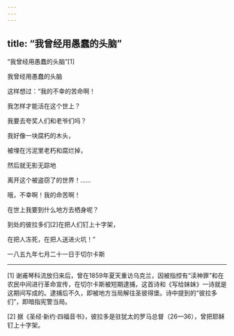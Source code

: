 ```yaml
---
---
---
```

title: “我曾经用愚蠢的头脑”
---



“我曾经用愚蠢的头脑”[1]


我曾经用愚蠢的头脑

这样想过：“我的不幸的苦命啊！

我怎样才能活在这个世上？

我要去夸奖人们和老爷们吗？

我好像一块腐朽的木头，

被埋在污泥里老朽和腐烂掉，

然后就无影无踪地

离开这个被盗窃了的世界！……

哦，不幸啊！我的命苦啊！

在世上我要到什么地方去栖身呢？

到处的彼拉多们[2]在把人们钉上十字架，

在把人冻死，在把人送进火坑！”

一八五九年七月二十一日于切尔卡斯



* * *



[1] 谢甫琴科流放归来后，曾在1859年夏天重访乌克兰，因被指控有“渎神罪”和在农民中间进行革命宣传，在切尔卡斯被短期逮捕，这首诗和《写给妹妹》一诗就是这期间写成的。逮捕后不久，即被地方当局解往圣彼得堡。诗中提到的“彼拉多们”，即暗指宪警当局。

[2] 据《圣经·新约·四福音书》，彼拉多是驻犹太的罗马总督（26—36），曾把耶稣钉上十字架。